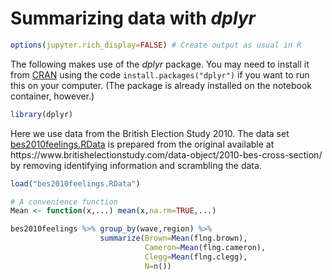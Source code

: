 # Summarizing data with *dplyr*

```r
options(jupyter.rich_display=FALSE) # Create output as usual in R
```

The following makes use of the *dplyr* package. You may need to install it
from [CRAN](https://cran.r-project.org/package=data.table) using the code
`install.packages("dplyr")` if you want to run this on your computer. (The package is already installed on
the notebook container, however.)

```r
library(dplyr)
```

Here we use data from the British Election Study 2010. The data set
[bes2010feelings.RData](https://github.com/melff/dataman-r/raw/main/data-frames/bes2010feelings.RData)
is prepared from the original available at
https://www.britishelectionstudy.com/data-object/2010-bes-cross-section/ by
removing identifying information and scrambling the data.

```r
load("bes2010feelings.RData")
```

```r
# A convenience function
Mean <- function(x,...) mean(x,na.rm=TRUE,...) 
```

```r
bes2010feelings %>% group_by(wave,region) %>%
                    summarize(Brown=Mean(flng.brown),
                              Cameron=Mean(flng.cameron),
                              Clegg=Mean(flng.clegg),
                              N=n())
```

```r

```

